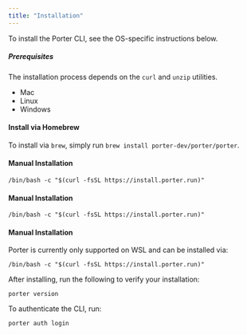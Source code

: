 ```yaml
---
title: "Installation"
---
```


To install the Porter CLI, see the OS-specific instructions below.

##### Prerequisites

The installation process depends on the `curl` and `unzip` utilities.

* Mac
* Linux
* Windows

#### Install via Homebrew[](#install-via-homebrew "Direct link to heading")

To install via `brew`, simply run `brew install porter-dev/porter/porter`.

#### Manual Installation[](#manual-installation "Direct link to heading")

```
/bin/bash -c "$(curl -fsSL https://install.porter.run)"

```

#### Manual Installation[](#manual-installation "Direct link to heading")

```
/bin/bash -c "$(curl -fsSL https://install.porter.run)"

```

#### Manual Installation[](#manual-installation "Direct link to heading")

Porter is currently only supported on WSL and can be installed via:

```
/bin/bash -c "$(curl -fsSL https://install.porter.run)"

```

After installing, run the following to verify your installation:

```
porter version

```

To authenticate the CLI, run:

```
porter auth login

```